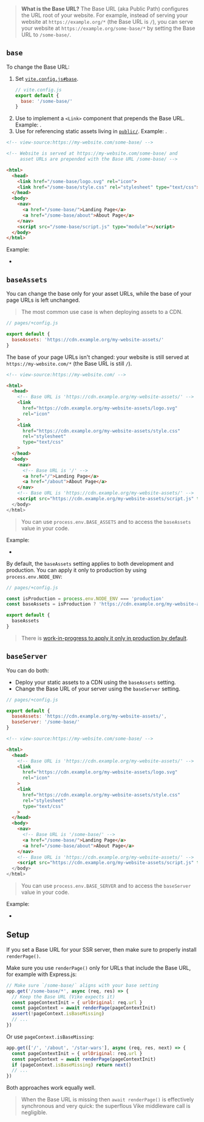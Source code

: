 
> **What is the Base URL?** The Base URL (aka Public Path) configures the URL root of your website.
> For example, instead of serving your website at `https://example.org/*` (the Base URL is `/`), you can serve your website at `https://example.org/some-base/*` by setting the Base URL to `/some-base/`.

## `base`

To change the Base URL:

1. Set [`vite.config.js#base`](https://vitejs.dev/config/shared-options.html#base).
   ```js
   // vite.config.js
   export default {
     base: '/some-base/'
   }
   ```
1. Use [<ImportMeta prop='env.BASE_URL' />](https://vitejs.dev/guide/build.html#public-base-path) to implement a `<Link>` component that prepends the Base URL. Example: <RepoLink path='/examples/base-url/components/Link.jsx' />.
1. Use <ImportMeta prop='env.BASE_URL' /> for referencing static assets living in [`public/`](/static-directory#public). Example: <RepoLink path='/examples/base-url/renderer/+onRenderHtml.jsx' />.

```html
<!-- view-source:https://my-website.com/some-base/ -->

<!-- Website is served at https://my-website.com/some-base/ and
     asset URLs are prepended with the Base URL /some-base/ -->

<html>
  <head>
    <link href="/some-base/logo.svg" rel="icon">
    <link href="/some-base/style.css" rel="stylesheet" type="text/css">
  </head>
  <body>
    <nav>
      <a href="/some-base/">Landing Page</a>
      <a href="/some-base/about">About Page</a>
    </nav>
    <script src="/some-base/script.js" type="module"></script>
  </body>
</html>
```

Example:
 - <RepoLink path='/examples/base-url/' />


## `baseAssets`

You can change the base only for your asset URLs, while the base of your page URLs is left unchanged.

> The most common use case is when deploying assets to a CDN.

```js
// pages/+config.js

export default {
  baseAssets: 'https://cdn.example.org/my-website-assets/'
}
```

The base of your page URLs isn't changed: your website is still served at `https://my-website.com/*` (the Base URL is still `/`).

```html
<!-- view-source:https://my-website.com/ -->

<html>
  <head>
    <!-- Base URL is 'https://cdn.example.org/my-website-assets/' -->
    <link
      href="https://cdn.example.org/my-website-assets/logo.svg"
      rel="icon"
    >
    <link
      href="https://cdn.example.org/my-website-assets/style.css"
      rel="stylesheet"
      type="text/css"
    >
  </head>
  <body>
    <nav>
      <!-- Base URL is '/' -->
      <a href="/">Landing Page</a>
      <a href="/about">About Page</a>
    </nav>
    <!-- Base URL is 'https://cdn.example.org/my-website-assets/' -->
    <script src="https://cdn.example.org/my-website-assets/script.js" type="module">
  </body>
</html>
```

> You can use `process.env.BASE_ASSETS` and <ImportMeta prop='env.BASE_ASSETS' /> to access the `baseAssets` value in your code.

Example:
 - <RepoLink path='/examples/base-url-cdn/' />

By default, the `baseAssets` setting applies to both development and production. You can apply it only to production by using `process.env.NODE_ENV`:

```js
// pages/+config.js

const isProduction = process.env.NODE_ENV === 'production'
const baseAssets = isProduction ? 'https://cdn.example.org/my-website-assets/' : undefined

export default {
  baseAssets
}
```

> There is [work-in-progress to apply it only in production by default](https://github.com/vikejs/vike/issues/1794).


## `baseServer`

You can do both:
 - Deploy your static assets to a CDN using the `baseAssets` setting.
 - Change the Base URL of your server using the `baseServer` setting.

```js
// pages/+config.js

export default {
  baseAssets: 'https://cdn.example.org/my-website-assets/',
  baseServer: '/some-base/'
}
```

```html
<!-- view-source:https://my-website.com/some-base/ -->

<html>
  <head>
    <!-- Base URL is 'https://cdn.example.org/my-website-assets/' -->
    <link
      href="https://cdn.example.org/my-website-assets/logo.svg"
      rel="icon"
    >
    <link
      href="https://cdn.example.org/my-website-assets/style.css"
      rel="stylesheet"
      type="text/css"
    >
  </head>
  <body>
    <nav>
      <!-- Base URL is '/some-base/' -->
      <a href="/some-base/">Landing Page</a>
      <a href="/some-base/about">About Page</a>
    </nav>
    <!-- Base URL is 'https://cdn.example.org/my-website-assets/' -->
    <script src="https://cdn.example.org/my-website-assets/script.js" type="module">
  </body>
</html>
```

> You can use `process.env.BASE_SERVER` and <ImportMeta prop='env.BASE_SERVER' /> to access the `baseServer` value in your code.

Example:
 - <RepoLink path='/examples/base-url-server/' />


## Setup

If you set a Base URL for your SSR server, then make sure to properly install <Link href="/renderPage">`renderPage()`</Link>.

Make sure you use `renderPage()` only for URLs that include the Base URL, for example with Express.js:

```js
// Make sure `/some-base/` aligns with your base setting
app.get('/some-base/*', async (req, res) => {
  // Keep the Base URL (Vike expects it)
  const pageContextInit = { urlOriginal: req.url }
  const pageContext = await renderPage(pageContextInit)
  assert(!pageContext.isBaseMissing)
  // ...
})
```

Or use `pageContext.isBaseMissing`:

```js
app.get(['/', '/about', '/star-wars'], async (req, res, next) => {
  const pageContextInit = { urlOriginal: req.url }
  const pageContext = await renderPage(pageContextInit)
  if (pageContext.isBaseMissing) return next()
  // ...
})
```

Both approaches work equally well.

> When the Base URL is missing then `await renderPage()` is effectively synchronous and very quick: the superflous Vike middleware call is negligible.
